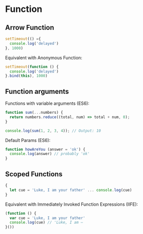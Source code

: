 # Function

## Arrow Function

```js
setTimeout(() ={
  console.log('delayed')
}, 1000)
```

Equivalent with Anonymous Function:

```js
setTimeout(function () {
  console.log('delayed')
}.bind(this), 1000)
```


## Function arguments

Functions with variable arguments (ES6):

```js
function sum(...numbers) {
  return numbers.reduce((total, num) => total + num, 0);
}

console.log(sum(1, 2, 3, 4)); // Output: 10
```

Default Params (ES6):

```js
function howAreYou (answer = 'ok') {
  console.log(answer) // probably 'ok'
}
```


## Scoped Functions

```js
{
  let cue = 'Luke, I am your father' ... console.log(cue)
}
```

Equivalent with Immediately Invoked Function Expressions (IIFE):
 
```js
(function () {
  var cue = 'Luke, I am your father'
  console.log(cue) // 'Luke, I am –
}())
```
